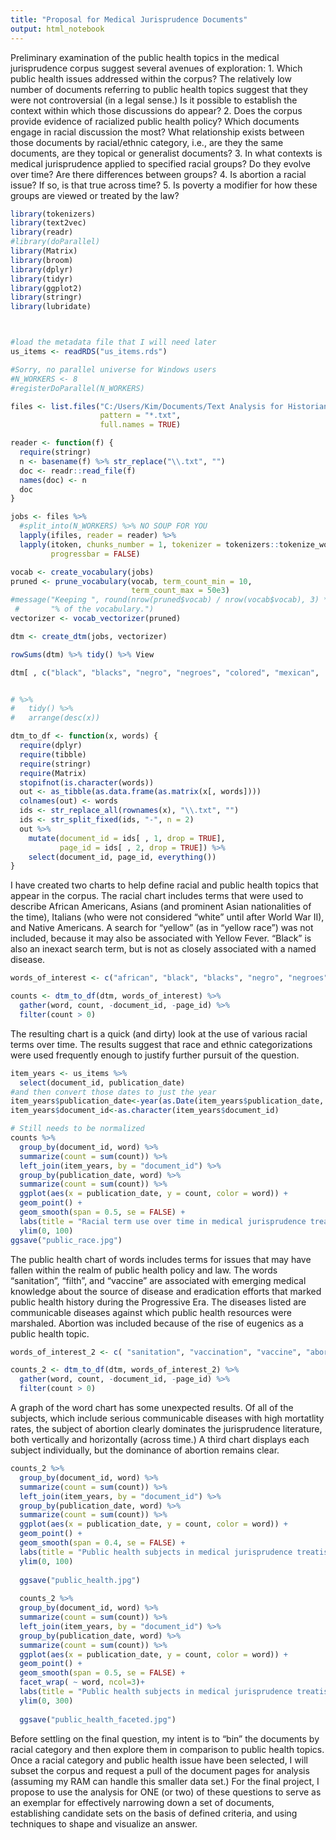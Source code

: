 ```yaml
---
title: "Proposal for Medical Jurisprudence Documents"
output: html_notebook
---
```

Preliminary examination of the public health topics in the medical jurisprudence corpus suggest several avenues of exploration:
1. Which public health issues addressed within the corpus? The relatively low number of documents referring to public health topics suggest that they were not controversial (in a legal sense.)  Is it possible to establish the context within which those discussions do appear?
2. Does the corpus provide evidence of racialized public health policy? Which documents engage in racial discussion the most? What relationship exists between those documents by racial/ethnic category, i.e., are they the same documents, are they topical or generalist documents?
3. In what contexts is medical jurisprudence applied to specified racial groups? Do they evolve over time? Are there differences between groups?
4. Is abortion a racial issue? If so, is that true across time?
5. Is poverty a modifier for how these groups are viewed or treated by the law?

```r
library(tokenizers)
library(text2vec)
library(readr)
#library(doParallel)
library(Matrix)
library(broom)
library(dplyr)
library(tidyr)
library(ggplot2)
library(stringr)
library(lubridate)



#load the metadata file that I will need later
us_items <- readRDS("us_items.rds")

#Sorry, no parallel universe for Windows users
#N_WORKERS <- 8
#registerDoParallel(N_WORKERS)
```

```r
files <- list.files("C:/Users/Kim/Documents/Text Analysis for Historians/medical_documents", 
                    pattern = "*.txt",
                    full.names = TRUE)

reader <- function(f) {
  require(stringr)
  n <- basename(f) %>% str_replace("\\.txt", "")
  doc <- readr::read_file(f)
  names(doc) <- n
  doc
}

jobs <- files %>% 
  #split_into(N_WORKERS) %>% NO SOUP FOR YOU
  lapply(ifiles, reader = reader) %>% 
  lapply(itoken, chunks_number = 1, tokenizer = tokenizers::tokenize_words,
         progressbar = FALSE)

vocab <- create_vocabulary(jobs)
pruned <- prune_vocabulary(vocab, term_count_min = 10,
                           term_count_max = 50e3)
#message("Keeping ", round(nrow(pruned$vocab) / nrow(vocab$vocab), 3) * 100,
 #       "% of the vocabulary.")
vectorizer <- vocab_vectorizer(pruned)

dtm <- create_dtm(jobs, vectorizer)
```

```r

rowSums(dtm) %>% tidy() %>% View

dtm[ , c("black", "blacks", "negro", "negroes", "colored", "mexican",  "chinese", "japanese", "asiatic", "italian")] %>% tidy() %>% View


# %>% 
#   tidy() %>% 
#   arrange(desc(x))
```

```r

dtm_to_df <- function(x, words) {
  require(dplyr)
  require(tibble)
  require(stringr)
  require(Matrix)
  stopifnot(is.character(words))
  out <- as_tibble(as.data.frame(as.matrix(x[, words])))
  colnames(out) <- words
  ids <- str_replace_all(rownames(x), "\\.txt", "")
  ids <- str_split_fixed(ids, "-", n = 2)
  out %>% 
    mutate(document_id = ids[ , 1, drop = TRUE],
           page_id = ids[ , 2, drop = TRUE]) %>% 
    select(document_id, page_id, everything())
}
```
I have created two charts to help define racial and public health topics that appear in the corpus.  The racial chart includes terms that were used to describe African Americans, Asians (and prominent Asian nationalities of the time), Italians (who were not considered "white" until after World War II), and Native Americans.  A search for "yellow" (as in "yellow race") was not included, because it may also be associated with Yellow Fever. "Black" is also an inexact search term, but is not as closely associated with a named disease.
```r
words_of_interest <- c("african", "black", "blacks", "negro", "negroes", "colored", "mexican",  "chinese", "japanese", "asiatic",  "italian", "indian")

counts <- dtm_to_df(dtm, words_of_interest) %>% 
  gather(word, count, -document_id, -page_id) %>% 
  filter(count > 0)
```
The resulting chart is a quick (and dirty) look at the use of various racial terms over time. The results suggest that race and ethnic categorizations were used frequently enough to justify further pursuit of the question.
```r
item_years <- us_items %>% 
  select(document_id, publication_date)
#and then convert those dates to just the year
item_years$publication_date<-year(as.Date(item_years$publication_date, origin = '1900-1-1'))
item_years$document_id<-as.character(item_years$document_id)

# Still needs to be normalized
counts %>% 
  group_by(document_id, word) %>% 
  summarize(count = sum(count)) %>% 
  left_join(item_years, by = "document_id") %>% 
  group_by(publication_date, word) %>% 
  summarize(count = sum(count)) %>% 
  ggplot(aes(x = publication_date, y = count, color = word)) +
  geom_point() +
  geom_smooth(span = 0.5, se = FALSE) +
  labs(title = "Racial term use over time in medical jurisprudence treatises") + 
  ylim(0, 100)
ggsave("public_race.jpg")
```
The public health chart of words includes terms for issues that may have fallen within the realm of public health policy and law. The words "sanitation", "filth", and "vaccine" are associated with emerging medical knowledge about the source of disease and eradication efforts that marked public health history during the Progressive Era. The diseases listed are communicable diseases against which public health resources were marshaled. Abortion was included because of the rise of eugenics as a public health topic.
```r

words_of_interest_2 <- c( "sanitation", "vaccination", "vaccine", "abortion",  "epidemic", "influenza", "filth", "typhoid", "smallpox", "tuberculosis",  "syphilis", "gonorrhea", "gonorrhoea")

counts_2 <- dtm_to_df(dtm, words_of_interest_2) %>% 
  gather(word, count, -document_id, -page_id) %>% 
  filter(count > 0)
```

A graph of the word chart has some unexpected results. Of all of the subjects, which include serious communicable diseases with high mortatlity rates, the subject of abortion clearly dominates the jurisprudence literature, both vertically and horizontally (across time.)  A third chart displays each subject individually, but the dominance of abortion remains clear.
```r
counts_2 %>% 
  group_by(document_id, word) %>% 
  summarize(count = sum(count)) %>% 
  left_join(item_years, by = "document_id") %>% 
  group_by(publication_date, word) %>% 
  summarize(count = sum(count)) %>% 
  ggplot(aes(x = publication_date, y = count, color = word)) +
  geom_point() +
  geom_smooth(span = 0.4, se = FALSE) +
  labs(title = "Public health subjects in medical jurisprudence treatises")# + 
  ylim(0, 100)
  
  ggsave("public_health.jpg")
  
  counts_2 %>% 
  group_by(document_id, word) %>% 
  summarize(count = sum(count)) %>% 
  left_join(item_years, by = "document_id") %>% 
  group_by(publication_date, word) %>% 
  summarize(count = sum(count)) %>% 
  ggplot(aes(x = publication_date, y = count, color = word)) +
  geom_point() +
  geom_smooth(span = 0.5, se = FALSE) +
  facet_wrap( ~ word, ncol=3)+
  labs(title = "Public health subjects in medical jurisprudence treatises") + 
  ylim(0, 300)
  
  ggsave("public_health_faceted.jpg")
```
Before settling on the final question, my intent is to "bin" the documents by racial category and then explore them in comparison to public health topics.  Once a racial category and public health issue have been selected, I will subset the corpus and request a pull of the document pages for analysis (assuming my RAM can handle this smaller data set.) 
For the final project, I propose to use the analysis for ONE (or two) of these questions to serve as an exemplar for effectively narrowing down a set of documents, establishing candidate sets on the basis of defined criteria, and using techniques to shape and visualize an answer.


